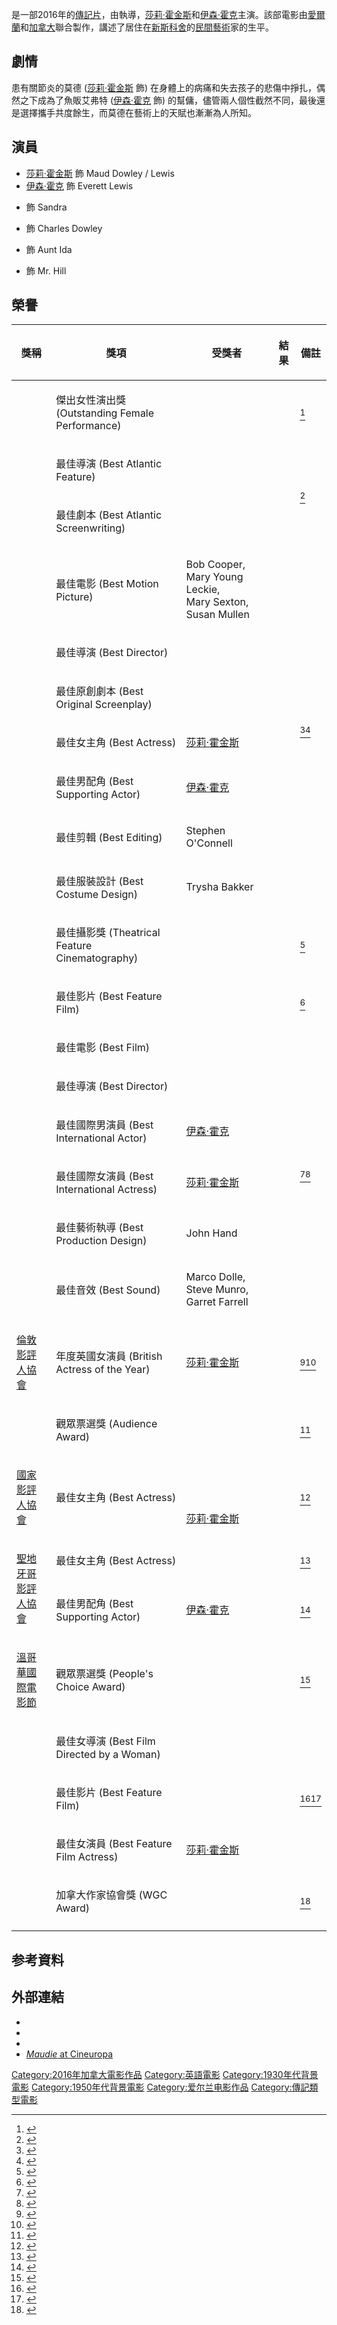 {{noteTA
|G1=Movie
|G2=Show
|1=zh-tw:彩繪心天地; zh-cn:莫娣;
|2=zh-cn:莎莉·霍金斯; zh-tw:莎莉·霍金斯; zh-hk:莎莉·賀堅絲;
}}
{{Infobox film
| name                 = 彩繪心天地
| original_name  = {{lang|en|''Maudie''}}
| image                = 
| caption              = 
| director             = {{link-en|艾斯靈·華許|Aisling Walsh}}
| producers            = {{Plainlist|
* Bob Cooper
* Mary Young Leckie
* [[Mary_Sexton|Mary Sexton]]
* Susan Mullen<ref name=Variety-review>{{cite web |url=https://variety.com/2016/film/reviews/maudie-review-sally-hawkins-1201851185/ |title=Film Review: ''Maudie'' |author=Peter Debruge |work=Variety |date=2 September 2016 |access-date=18 October 2016 |archive-url=https://web.archive.org/web/20161019002740/http://variety.com/2016/film/reviews/maudie-review-sally-hawkins-1201851185/ |archive-date=19 October 2016}}</ref>
}}
| writer               = [[Sherry_White|Sherry White]]
| starring             = {{Plainlist|
* [[莎莉·霍金斯|莎莉·霍金斯]]
* [[伊森·霍克|伊森·霍克]]
}}
| music                = [[Michael_Timmins|Michael Timmins]]
| cinematography       = [[Guy_Godfree|Guy Godfree]]
| editing              = Stephen O'Connell
| production_companies = {{Plainlist|
* Rink Rat Productions
* [[Screen_Door|Screen Door]]
* Parallel Films
}}
| distributor          = [[Mongrel_Media|Mongrel Media]]
| released             = {{film date|df=yes|2016|09|02|特柳賴德|2017|04|14|加拿大|2017|07||愛爾蘭}}
| runtime              = 116 分鐘
| country              = {{Plainlist|
* {{IRE}}
* {{CAN}}
}}
| language             = 英語
| budget               = 560萬美元<ref>{{cite web |url=http://powergrid.thewrap.com/project/maudie |title=Maudie–PowerGrind |work=[[The_Wrap|The Wrap]] |access-date=18 June 2017 |archive-url=https://web.archive.org/web/20170913183057/http://powergrid.thewrap.com/project/maudie |archive-date=13 September 2017}}</ref>
| gross                = 970萬美元<ref name="Numbers">{{cite web | url=https://www.the-numbers.com/movie/Maudie#tab=summary | title=''Maudie'' (2016) | work=[[The_Numbers_(website)|The Numbers]] | access-date=22 November 2017 | archive-url=https://web.archive.org/web/20171111081923/http://www.the-numbers.com/movie/Maudie#tab=summary | archive-date=11 November 2017}}</ref>
}}
{{作品名稱|name=''Maudie''|tw=彩繪心天地|cn=莫娣}}是一部2016年的[[傳記片|傳記片]]，由{{link-en|艾斯靈·華許|Aisling Walsh}}執導，[[莎莉·霍金斯|莎莉·霍金斯]]和[[伊森·霍克|伊森·霍克]]主演。該部電影由[[愛爾蘭電影|愛爾蘭]]和[[加拿大電影|加拿大]]聯合製作，講述了居住在[[新斯科舍|新斯科舍]]的[[民間藝術|民間藝術]]家{{link-en|莫德·路易斯|Maud Lewis}}的生平。

== 劇情 ==
患有關節炎的莫德 ([[莎莉·霍金斯|莎莉·霍金斯]] 飾) 在身體上的病痛和失去孩子的悲傷中掙扎，偶然之下成為了魚販艾弗特 ([[伊森·霍克|伊森·霍克]] 飾) 的幫傭，儘管兩人個性截然不同，最後還是選擇攜手共度餘生，而莫德在藝術上的天賦也漸漸為人所知。

== 演員 ==
* [[莎莉·霍金斯|莎莉·霍金斯]] 飾 Maud Dowley / Lewis
* [[伊森·霍克|伊森·霍克]] 飾 Everett Lewis
* {{link-en|凱利·梅崔特|Kari Matchett}} 飾 Sandra
* {{link-en|柴克瑞・班寧|Zachary Bennett}} 飾 Charles Dowley
* {{link-en|蓋柏愛拉・羅絲|Gabrielle Rose}} 飾 Aunt Ida
* {{link-en|格雷格·馬龍|Greg Malone (actor)}} 飾 Mr. Hill

==榮譽==
{| class="wikitable"
|-
! 獎稱 !! 獎項 !! 受獎者 !! 結果 !! 備註
|-
| {{link-en|ACTRA 獎|ACTRA Awards}}
| 傑出女性演出獎 (Outstanding Female Performance)
| {{link-en|凱利·梅崔特|Kari Matchett}}
| {{nom}}
| rowspan="1" |<ref>{{Cite web |url=http://www.newswire.ca/news-releases/the-15th-annual-actra-awards-in-toronto-nominees-611074235.html |title=The 15th Annual ACTRA Awards in Toronto nominees |last=ACTRA Toronto |publisher=[[CNW_Group|CNW Group]] |date=18 January 2017 |access-date=30 April 2017 |archive-url=https://web.archive.org/web/20170430232257/http://www.newswire.ca/news-releases/the-15th-annual-actra-awards-in-toronto-nominees-611074235.html |archive-date=30 April 2017}}</ref>
|-
| rowspan="2"|{{link-en|大西洋國際電影節|Atlantic Film Festival}}
| 最佳導演 (Best Atlantic Feature)
| {{link-en|艾斯靈·華許|Aisling Walsh}}
| {{won}}
| rowspan="2" |<ref>{{Cite web |url=http://playbackonline.ca/2016/09/26/maudie-perfume-war-win-atlantic-film-festival-prizes/ |title=Maudie, Perfume War win Atlantic Film Festival prizes |last=Pinto |first=Jordan |work=[[Playback_(magazine)|Playback]] |date=26 September 2016 |access-date=19 April 2017 |archive-url=https://web.archive.org/web/20170420145131/http://playbackonline.ca/2016/09/26/maudie-perfume-war-win-atlantic-film-festival-prizes/ |archive-date=20 April 2017 }}</ref>
|-
| 最佳劇本 (Best Atlantic Screenwriting)
| {{link-en|雪莉·懷特|Sherry White}}
| {{won}}
|-
| rowspan="7"|{{link-en|加拿大影視獎|Canadian Screen Awards}}
| 最佳電影 (Best Motion Picture)
| Bob Cooper, Mary Young Leckie,<br>
Mary Sexton, Susan Mullen
| {{won}}
| rowspan="7" |<ref>{{Cite web |url=https://www.academy.ca/category/2018-film-nominees/ |title=Film Nominees |publisher=[[Academy_of_Canadian_Cinema_and_Television|Academy of Canadian Cinema and Television]] |access-date=19 January 2018 |archive-url=https://web.archive.org/web/20180120174044/https://www.academy.ca/category/2018-film-nominees/ |archive-date=20 January 2018 |url-status=live  }}</ref><ref>{{Cite web |url=http://www.cbc.ca/news/entertainment/csa-gala-lookahead-1.4570105 |title=Canadian Screen Awards gala to shine light on AfterMeToo |work=[[CBC_News|CBC News]] |access-date=11 March 2018 |archive-url=https://web.archive.org/web/20180311194930/http://www.cbc.ca/news/entertainment/csa-gala-lookahead-1.4570105 |archive-date=11 March 2018 |url-status=live  }}</ref>
|-
| 最佳導演 (Best Director)
| {{link-en|艾斯靈·華許|Aisling Walsh}}
| {{won}}
|-
| 最佳原創劇本 (Best Original Screenplay)
| {{link-en|雪莉·懷特|Sherry White}}
| {{won}}
|-
| 最佳女主角 (Best Actress)
| [[莎莉·霍金斯|莎莉·霍金斯]]
| {{won}}
|-
| 最佳男配角 (Best Supporting Actor)
| [[伊森·霍克|伊森·霍克]]
| {{won}}
|-
| 最佳剪輯 (Best Editing)
| Stephen O'Connell
| {{won}}
|-
| 最佳服裝設計 (Best Costume Design)
| Trysha Bakker
| {{won}}
|-
| {{link-en|加拿大電影攝影師協會|Canadian Society of Cinematographers}}
| 最佳攝影獎 (Theatrical Feature Cinematography)
| {{link-en|蓋·戈弗雷|Guy Godfree}}
| {{won}}
| rowspan="1" |<ref>{{Cite web |url=http://thechronicleherald.ca/artslife/1456234-nova-scotian-takes-home-a-canadian-society-of-cinematographers-award |title=Nova Scotian takes home a Canadian society of Cinematographers Award |work=[[The_Chronicle_Herald|The Chronicle Herald]] |date=3 April 2017 |access-date=19 April 2017 |archive-url=https://web.archive.org/web/20170420153455/http://thechronicleherald.ca/artslife/1456234-nova-scotian-takes-home-a-canadian-society-of-cinematographers-award |archive-date=20 April 2017}}</ref>
|-
| {{link-en|Cinéfest Sudbury 國際電影節|Cinéfest Sudbury International Film Festival}}
| 最佳影片 (Best Feature Film)
| rowspan="3" | {{link-en|艾斯靈·華許|Aisling Walsh}}
| {{won}}
| rowspan="1" |<ref>{{Cite web |url=http://cinefest.com/media/cms_page_media/220/MediaRelease_Awards%202016.pdf |title=Media Release |publisher=[[Cinéfest_Sudbury_International_Film_Festival|Cinéfest Sudbury International Film Festival]] |date=29 September 2016 |access-date=19 April 2017 |archive-url=https://web.archive.org/web/20170109222949/http://cinefest.com/media/cms_page_media/220/MediaRelease_Awards%202016.pdf |archive-date=9 January 2017}}</ref>
|-
| rowspan="6"|{{link-en|愛爾蘭電影與電視獎|Irish Film & Television Awards}}
| 最佳電影 (Best Film)
| {{nom}}
| rowspan="6" |<ref>{{Cite web |url=https://www.irishtimes.com/culture/film/ifta-awards-2018-the-full-list-of-nominations-1.3351911 |title=Ifta Awards 2018: the full list of nomination |work=[[The_Irish_Times|The Irish Times]] |date=11 January 2018 |access-date=1 February 2018 |archive-url=https://web.archive.org/web/20180119060703/https://www.irishtimes.com/culture/film/ifta-awards-2018-the-full-list-of-nominations-1.3351911 |archive-date=19 January 2018}}</ref><ref>{{Cite web |url=https://www.irishtimes.com/culture/film/iftas-2018-full-list-of-award-winners-1.3394126 |title=Iftas 2018: full list of award winners |work=[[The_Irish_Times|The Irish Times]] |date=15 February 2018 |access-date=15 February 2018 |archive-url=https://web.archive.org/web/20190214235115/https://www.irishtimes.com/culture/film/iftas-2018-full-list-of-award-winners-1.3394126 |archive-date=14 February 2019}}</ref>
|-
| 最佳導演 (Best Director)
| {{won}}
|-
| 最佳國際男演員 (Best International Actor)
| [[伊森·霍克|伊森·霍克]]
| {{won}}
|-
| 最佳國際女演員 (Best International Actress)
| [[莎莉·霍金斯|莎莉·霍金斯]]
| {{nom}}
|-
| 最佳藝術執導 (Best Production Design)
| John Hand
| {{won}}
|-
| 最佳音效 (Best Sound)
| Marco Dolle, Steve Munro, Garret Farrell
| {{nom}}
|-
| [[倫敦影評人協會|倫敦影評人協會]]
| 年度英國女演員 (British Actress of the Year)
| [[莎莉·霍金斯|莎莉·霍金斯]]
| {{won}}{{efn|與[[水底情深|水底情深]]和[[柏靈頓熊熊出任務|柏靈頓熊熊出任務]]一同得獎}}
|<ref>{{Cite web |url=https://www.hollywoodreporter.com/news/three-billboards-tops-london-critics-circle-film-award-nominations-1069172 |title='Three Billboards' Tops London Critics' Circle Film Award Nominations |work=[[The_Hollywood_Reporter|The Hollywood Reporter]] |first=Alex |last=Ritman |date=19 December 2017 |access-date=23 December 2017 |archive-url=https://web.archive.org/web/20171224102731/https://www.hollywoodreporter.com/news/three-billboards-tops-london-critics-circle-film-award-nominations-1069172 |archive-date=24 December 2017}}</ref><ref>{{Cite web |url=https://www.bbc.com/news/entertainment-arts-42824594 |title=Kate Winslet's 'bitter regrets' over 'poor decisions' |last=Smith |first=Neil |work=[[BBC_News|BBC News]] |date=29 January 2018 |access-date=1 February 2018 |archive-url=https://web.archive.org/web/20180201115044/http://www.bbc.com/news/entertainment-arts-42824594 |archive-date=1 February 2018}}</ref>
|-
| {{link-en|蒙克萊電影節|Montclair Film Festival}}
| 觀眾票選獎 (Audience Award)
| {{link-en|艾斯靈·華許|Aisling Walsh}}
| {{won}}
| rowspan="1" |<ref>{{Cite web |url=https://www.hollywoodreporter.com/news/lady-macbeth-strong-island-award-winners-at-montclair-film-festival-2017-1002004 |title=Montclair Film Festival: 'Lady Macbeth,' 'Strong Island' Among Award Winners |last=Lewis |first=Hilary |work=[[The_Hollywood_Reporter|The Hollywood Reporter]] |date=5 May 2017 |access-date=26 May 2017 |archive-url=https://web.archive.org/web/20170516093305/http://www.hollywoodreporter.com/news/lady-macbeth-strong-island-award-winners-at-montclair-film-festival-2017-1002004 |archive-date=16 May 2017}}</ref>
|-
| [[國家影評人協會|國家影評人協會]]
| 最佳女主角 (Best Actress)
| rowspan="2"| [[莎莉·霍金斯|莎莉·霍金斯]]
| {{won}}{{efn|與[[水底情深|水底情深]]一同得獎}}
|<ref>{{Cite web |url=https://variety.com/2018/film/awards/lady-bird-named-best-film-of-2017-by-national-society-of-film-critics-1202655555/ |title='Lady Bird' Named Best Film of 2017 by National Society of Film Critics |work=[[Variety_(magazine)|Variety]] |first=Kristopher |last=Tapley |date=6 January 2018 |access-date=6 January 2018 |archive-url=https://web.archive.org/web/20180201192933/http://variety.com/2018/film/awards/lady-bird-named-best-film-of-2017-by-national-society-of-film-critics-1202655555/ |archive-date=1 February 2018}}</ref>
|-
| rowspan="2"|[[聖地牙哥影評人協會|聖地牙哥影評人協會]]
| 最佳女主角 (Best Actress)
| {{won}}
|<ref>{{Cite web |url=http://www.sdfcs.org/2017-award-winners/ |title=2017 San Diego Film Critics Society Award Winners |publisher=[[San_Diego_Film_Critics_Society|San Diego Film Critics Society]] |date=9 December 2017 |access-date=23 December 2017 |archive-url=https://web.archive.org/web/20171212155617/http://www.sdfcs.org/2017-award-winners/ |archive-date=12 December 2017}}</ref>
|-
| 最佳男配角 (Best Supporting Actor)
| [[伊森·霍克|伊森·霍克]]
| {{nom}}
|<ref>{{Cite web |url=http://www.sdfcs.org/2017-award-nominations/ |title=2017 San Diego Film Critics Society's Award Nominations |publisher=[[San_Diego_Film_Critics_Society|San Diego Film Critics Society]] |date=9 December 2017 |access-date=23 December 2017 |archive-url=https://web.archive.org/web/20171210072120/http://www.sdfcs.org/2017-award-nominations/ |archive-date=10 December 2017}}</ref>
|-
| [[溫哥華國際電影節|溫哥華國際電影節]]
| 觀眾票選獎 (People's Choice Award)
| rowspan="3"| {{link-en|艾斯靈·華許|Aisling Walsh}}
| {{won}}
| rowspan="1" |<ref name="Derdeyn">{{cite web |title=Maudie wins People's Choice Award at VIFF |date=16 October 2016 |access-date=18 October 2016 |url=https://vancouversun.com/entertainment/music/maudie-wins-peoples-choice-award-at-viff |first=Stuart |last=Derdeyn |work=[[Vancouver_Sun|Vancouver Sun]]}}</ref>
|-
| rowspan="3"|{{link-en|婦女形象網路獎|Women's Image Network Awards}}
| 最佳女導演 (Best Film Directed by a Woman)
| {{nom}}
| rowspan="3" |<ref>{{Cite web |url=http://www.thewinawards.com/mPress.html |title=Women's Image Network announces its 19th Women's Image Awards Film and Television Nominees |publisher=[[Women's_Image_Network_Awards|Women's Image Network]] |date=10 November 2017 |access-date=5 December 2017 |archive-url=https://web.archive.org/web/20171206034351/http://www.thewinawards.com/mPress.html# |archive-date=6 December 2017}}</ref><ref>{{Cite web |url=http://www.thewinawards.com/m19.html#winners |title=Winners |publisher=[[Women's_Image_Network_Awards|Women's Image Network]] |access-date=12 February 2018 |archive-url=https://web.archive.org/web/20171115083000/http://www.thewinawards.com/m19.html#winners |archive-date=15 November 2017}}</ref>
|-
| 最佳影片 (Best Feature Film)
| {{won}}
|-
| 最佳女演員 (Best Feature Film Actress)
| [[莎莉·霍金斯|莎莉·霍金斯]]
| {{nom}}
|-
| {{link-en|加拿大作家協會|Writers Guild of Canada}}
| 加拿大作家協會獎 (WGC Award)
| {{link-en|雪莉·懷特|Sherry White}}
| {{won}}
| rowspan="1" |<ref>{{Cite web |url=https://www.thestar.com/entertainment/2017/04/25/letterkenny-and-x-company-take-writers-guild-of-canada-screenwriting-awards.html |title=Letterkenny and X Company take Writers Guild of Canada Screenwriting Awards |last=Yeo |first=Debra |work=[[The_Toronto_Star|The Toronto Star]] |date=25 April 2017 |access-date=26 May 2017 |archive-url=https://web.archive.org/web/20170426025347/https://www.thestar.com/entertainment/2017/04/25/letterkenny-and-x-company-take-writers-guild-of-canada-screenwriting-awards.html |archive-date=26 April 2017}}</ref>
|-
|}
<references group="lower-alpha" />
== 参考資料 ==
{{reflist}}

== 外部連結 ==
* {{official |1=http://www.mongrelmedia.com/index.php/filmlink?id=15aa0f84-90a7-4aa1-bd6a-c5f530379800}}
* {{IMDb title|3721954|Maudie}}
* {{rotten-tomatoes|maudie}}
* [http://cineuropa.org/f.aspx?t=film&l=en&did=314133 ''Maudie'' at Cineuropa] {{Wayback|url=http://cineuropa.org/f.aspx?t=film&l=en&did=314133 |date=20170607230324 }}

{{DEFAULTSORT:Maudie}}
[[Category:2016年加拿大電影作品|Category:2016年加拿大電影作品]]
[[Category:英語電影|Category:英語電影]]
[[Category:1930年代背景電影|Category:1930年代背景電影]]
[[Category:1950年代背景電影|Category:1950年代背景電影]]
[[Category:爱尔兰电影作品|Category:爱尔兰电影作品]]
[[Category:傳記類型電影|Category:傳記類型電影]]